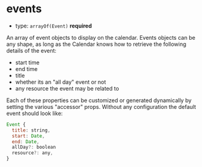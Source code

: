 
# events

- type: `arrayOf(Event)` **required**

An array of event objects to display on the calendar. Events objects
can be any shape, as long as the Calendar knows how to retrieve the
following details of the event:

- start time
- end time
- title
- whether its an "all day" event or not
- any resource the event may be related to

Each of these properties can be customized or generated dynamically by
setting the various "accessor" props. Without any configuration the default
event should look like:

```js
Event {
  title: string,
  start: Date,
  end: Date,
  allDay?: boolean
  resource?: any,
}
```

<Canvas>
  <Story id="props--cal-events" />
</Canvas>
